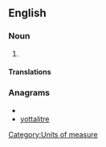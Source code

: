 ==English==

===Noun===
{{en-noun}}

# {{alternative spelling of|yottalitre|from=US}}

====Translations====
{{trans-see|yottalitre}}

===Anagrams===
* {{alphagram|aeilorttty}}
* [[yottalitre#English|yottalitre]]

[[Category:Units of measure]]
